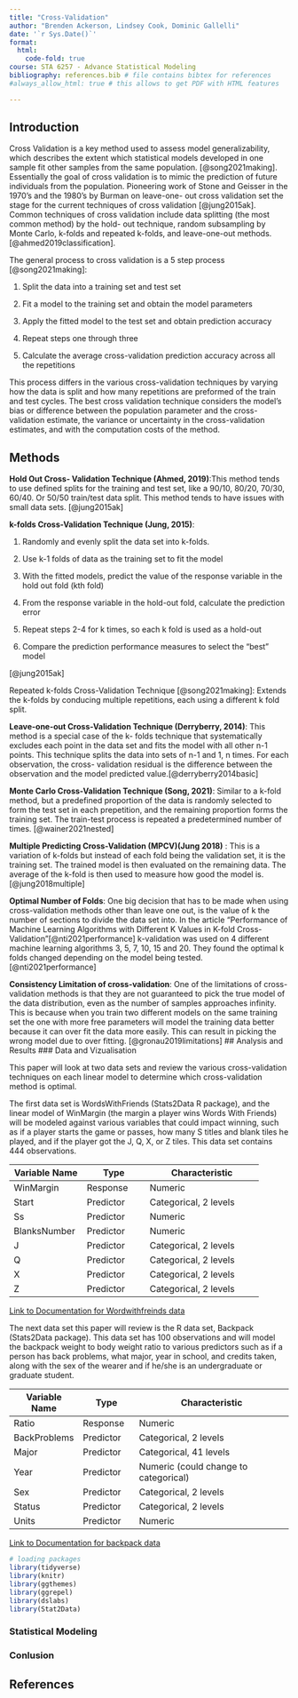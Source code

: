 ```yaml
---
title: "Cross-Validation"
author: "Brenden Ackerson, Lindsey Cook, Dominic Gallelli"
date: '`r Sys.Date()`'
format:
  html:
    code-fold: true
course: STA 6257 - Advance Statistical Modeling
bibliography: references.bib # file contains bibtex for references
#always_allow_html: true # this allows to get PDF with HTML features

---
```


## Introduction

Cross Validation is a key method used to assess model generalizability, which describes the extent which
statistical models developed in one sample fit other samples from the same population. [@song2021making].
Essentially the goal of cross validation is to mimic the prediction of future individuals from the
population. Pioneering work of Stone and Geisser in the 1970’s and the 1980’s by Burman on leave-one-
out cross validation set the stage for the current techniques of cross validation [@jung2015ak].
Common techniques of cross validation include data splitting (the most common method) by the hold-
out technique, random subsampling by Monte Carlo, k-folds and repeated k-folds, and leave-one-out
methods. [@ahmed2019classification].

The general process to cross validation is a 5 step process [@song2021making]:

1. Split the data into a training set and test set

2. Fit a model to the training set and obtain the model parameters

3. Apply the fitted model to the test set and obtain prediction accuracy

4. Repeat steps one through three

5. Calculate the average cross-validation prediction accuracy across all the repetitions

This process differs in the various cross-validation techniques by varying how the data is split and how
many repetitions are preformed of the train and test cycles. The best cross validation technique
considers the model’s bias or difference between the population parameter and the cross-validation
estimate, the variance or uncertainty in the cross-validation estimates, and with the computation costs
of the method.


## Methods

**Hold Out Cross- Validation Technique (Ahmed, 2019)**:This method tends to use defined splits for the
training and test set, like a 90/10, 80/20, 70/30, 60/40. Or 50/50 train/test data split. This method tends
to have issues with small data sets. [@jung2015ak]

**k-folds Cross-Validation Technique (Jung, 2015)**:

1. Randomly and evenly split the data set into k-folds.

2. Use k-1 folds of data as the training set to fit the model

3. With the fitted models, predict the value of the response variable in the hold out fold (kth fold)

4. From the response variable in the hold-out fold, calculate the prediction error

5. Repeat steps 2-4 for k times, so each k fold is used as a hold-out

6. Compare the prediction performance measures to select the “best” model

[@jung2015ak]

Repeated k-folds Cross-Validation Technique [@song2021making]: Extends the k-folds by conducing multiple
repetitions, each using a different k fold split.  

**Leave-one-out Cross-Validation Technique (Derryberry, 2014)**: This method is a special case of the k-
folds technique that systematically excludes each point in the data set and fits the model with all other
n-1 points. This technique splits the data into sets of n-1 and 1, n times. For each observation, the cross-
validation residual is the difference between the observation and the model predicted value.[@derryberry2014basic]



**Monte Carlo Cross-Validation Technique (Song, 2021)**: Similar to a k-fold method, but a predefined
proportion of the data is randomly selected to form the test set in each prepetition, and the remaining
proportion forms the training set. The train-test process is repeated a predetermined number of times. [@wainer2021nested]

**Multiple Predicting Cross-Validation (MPCV)(Jung 2018)** : This is a variation of k-folds but instead of each fold being the validation set, it is the training set. The trained model is then evaluated on the remaining data. The average of the k-fold is then used to measure how good the model is. [@jung2018multiple]

**Optimal Number of Folds**: One big decision that has to be made when using cross-validation methods other than leave one out, is the value of k the number of sections to divide the data set into. In the article "Performance of Machine Learning Algorithms with Different K Values in K-fold Cross\-Validation"[@nti2021performance] k-validation was used on 4 different machine learning algorithms 3, 5, 7, 10, 15 and 20. They found the optimal k folds changed depending on the model being tested.[@nti2021performance]

**Consistency Limitation of cross-validation**: One of the limitations of cross-validation methods is that they are not guaranteed to pick the true model of the data distribution, even as the number of samples approaches infinity. This is because when you train two different models on the same training set the one with more free parameters will model the training data better because it can over fit the data more easily. This can result in picking the wrong model due to over fitting. [@gronau2019limitations]
## Analysis and Results
### Data and Vizualisation

This paper will look at two data sets and review the various cross-validation techniques on each linear model to determine which cross-validation method is optimal.

The first data set is WordsWithFriends (Stats2Data R package), and the linear model of WinMargin (the margin a player wins Words With Friends) will be modeled against various variables that could impact winning, such as if a player starts the game or passes, how many S titles and blank tiles he played, and if the player got the J, Q, X, or Z tiles. This data set contains 444 observations.

| Variable   Name     |     Type         |     Characteristic             |
|---------------------|------------------|--------------------------------|
|     WinMargin       |     Response     |     Numeric                    |
|     Start           |     Predictor    |     Categorical,   2 levels    |
|     Ss              |     Predictor    |     Numeric                    |
|     BlanksNumber    |     Predictor    |     Numeric                    |
|     J               |     Predictor    |     Categorical,   2 levels    |
|     Q               |     Predictor    |     Categorical,   2 levels    |
|     X               |     Predictor    |     Categorical,   2 levels    |
|     Z               |     Predictor    |     Categorical,   2 levels    |

[Link to Documentation for Wordwithfreinds data](https://www.rdocumentation.org/packages/Stat2Data/versions/2.0.0/topics/WordsWithFriends)


The next data set this paper will review is the R data set, Backpack (Stats2Data package). This data set has 100 observations and will model the backpack weight to body weight ratio to various predictors such as if a person has back problems, what major, year in school, and credits taken, along with the sex of the wearer and if he/she is an undergraduate or graduate student.

| Variable   Name     |     Type         |     Characteristic                             |
|---------------------|------------------|------------------------------------------------|
|     Ratio           |     Response     |     Numeric                                    |
|     BackProblems    |     Predictor    |     Categorical,   2 levels                    |
|     Major           |     Predictor    |     Categorical,   41 levels                   |
|     Year            |     Predictor    |     Numeric   (could change to categorical)    |
|     Sex             |     Predictor    |     Categorical,   2 levels                    |
|     Status          |     Predictor    |     Categorical,   2 levels                    |
|     Units           |     Predictor    |     Numeric                                    |

[Link to Documentation for backpack data](https://www.rdocumentation.org/packages/Stat2Data/versions/2.0.0/topics/Backpack)


```r
# loading packages 
library(tidyverse)
library(knitr)
library(ggthemes)
library(ggrepel)
library(dslabs)
library(Stat2Data)
```


### Statistical Modeling

### Conlusion

## References



